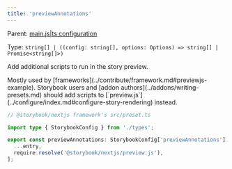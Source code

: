 ```yaml
---
title: 'previewAnnotations'
---
```


Parent: [main.js|ts configuration](./main-config.md)

Type: `string[] | ((config: string[], options: Options) => string[] | Promise<string[]>)`

Add additional scripts to run in the story preview.

<Callout variant="info" icon="💡">
  Mostly used by [frameworks](../contribute/framework.md#previewjs-example). Storybook users and [addon authors](../addons/writing-presets.md) should add scripts to [`preview.js`](../configure/index.md#configure-story-rendering) instead.
</Callout>

```ts
// @storybook/nextjs framework's src/preset.ts

import type { StorybookConfig } from './types';

export const previewAnnotations: StorybookConfig['previewAnnotations'] = (entry = []) => [
  ...entry,
  require.resolve('@storybook/nextjs/preview.js'),
];
```
